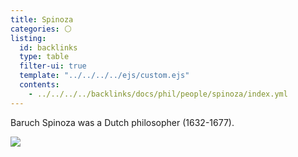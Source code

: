```yaml
---
title: Spinoza
categories: ⚪
listing:
  id: backlinks
  type: table
  filter-ui: true
  template: "../../../../ejs/custom.ejs"
  contents:
    - ../../../../backlinks/docs/phil/people/spinoza/index.yml
---
```


Baruch Spinoza was a Dutch philosopher (1632-1677).

![](/images/headshots/spinoza.jpeg)

